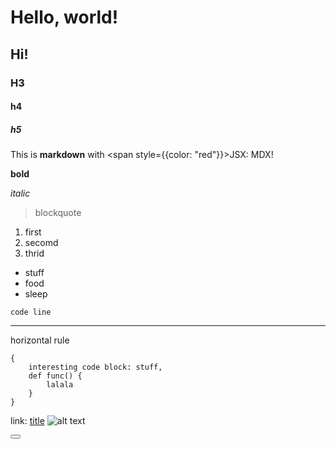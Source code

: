
# Hello, world!
## Hi!
### H3
#### h4
##### h5

This is **markdown** with <span style={{color: "red"}}>JSX</span>: MDX!

**bold**

*italic*

> blockquote

1. first
2. secomd
3. thrid

- stuff
- food
- sleep

`code line`

--- 
horizontal rule

```
{
    interesting code block: stuff,
    def func() {
        lalala
    }
}
```

link: [title](https://www.google.com)
![alt text](./logo192.png)

<Button text="VERY COOL COMPONENT" />
